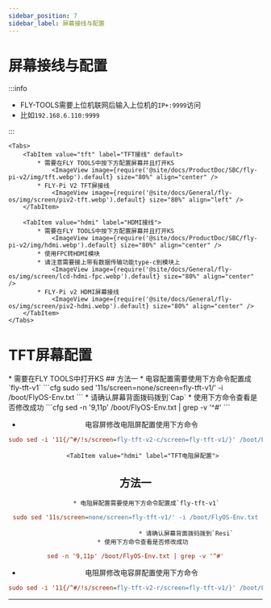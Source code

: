 ```yaml
---
sidebar_position: 7
sidebar_label: 屏幕接线与配置
---
```







# 屏幕接线与配置

:::info

* FLY-TOOLS需要上位机联网后输入上位机的`IP+:9999`访问
* 比如`192.168.6.110:9999`

:::

    <Tabs>
        <TabItem value="tft" label="TFT接线" default>
            * 需要在FLY TOOLS中按下方配置屏幕并且打开KS
                <ImageView image={require('@site/docs/ProductDoc/SBC/fly-pi-v2/img/tft.webp').default} size="80%" align="center" />
            * FLY-Pi V2 TFT屏接线
                <ImageView image={require('@site/docs/General/fly-os/img/screen/piv2-tft.webp').default} size="80%" align="left" />
        </TabItem>

        <TabItem value="hdmi" label="HDMI接线">
            * 需要在FLY TOOLS中按下方配置屏幕并且打开KS
                <ImageView image={require('@site/docs/ProductDoc/SBC/fly-pi-v2/img/hdmi.webp').default} size="80%" align="center" />               
            * 使用FPC转HDMI模块
            * 请注意需要接上带有数据传输功能type-c到模块上
                <ImageView image={require('@site/docs/General/fly-os/img/screen/lcd-hdmi-fpc.webp').default} size="80%" align="center" />
            * FLY-Pi v2 HDMI屏幕接线
                <ImageView image={require('@site/docs/General/fly-os/img/screen/piv2-hdmi.webp').default} size="80%" align="center" />
        </TabItem>
    </Tabs>

# TFT屏幕配置

<Tabs>
    <TabItem value="tft" label="TFT屏幕" default>
        * 需要在FLY TOOLS中打开KS
            <ImageView image={require('@site/docs/ProductDoc/SBC/fly-lite/lite2.1/img/ks.webp').default} size="80%" align="center" />
        <Tabs>
    <TabItem value="tft" label="TFT电容屏配置" default>
## 方法一    
         * 电容配置需要使用下方命令配置成`fly-tft-v1`
```cfg
sudo sed '11s/screen=none/screen=fly-tft-v1/' -i /boot/FlyOS-Env.txt
```
         * 请确认屏幕背面拨码拨到`Cap`
    * 使用下方命令查看是否修改成功
```cfg
sed -n '9,11p' /boot/FlyOS-Env.txt | grep -v '^#'
```

 * 电容屏修改电阻屏配置使用下方命令

```cfg
sudo sed -i '11{/^#/!s/screen=fly-tft-v2-c/screen=fly-tft-v1/}' /boot/FlyOS-Env.txt
``` 
</TabItem>

        <TabItem value="hdmi" label="TFT电阻屏配置">
## 方法一        
           * 电阻屏配置需要使用下方命令配置成`fly-tft-v1` 
```cfg
sudo sed '11s/screen=none/screen=fly-tft-v1/' -i /boot/FlyOS-Env.txt
```
                                * 请确认屏幕背面拨码拨到`Resi`
        * 使用下方命令查看是否修改成功
```cfg
sed -n '9,11p' /boot/FlyOS-Env.txt | grep -v '^#'
```

 * 电阻屏修改电容屏配置使用下方命令

```cfg
sudo sed -i '11{/^#/!s/screen=fly-tft-v2-r/screen=fly-tft-v1/}' /boot/FlyOS-Env.txt
```
</TabItem>
</Tabs>    
</TabItem>
</Tabs>

----
